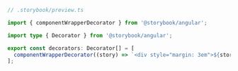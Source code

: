 ```ts
// .storybook/preview.ts

import { componentWrapperDecorator } from '@storybook/angular';

import type { Decorator } from '@storybook/angular';

export const decorators: Decorator[] = [
  componentWrapperDecorator((story) => `<div style="margin: 3em">${story}</div>`),
];
```